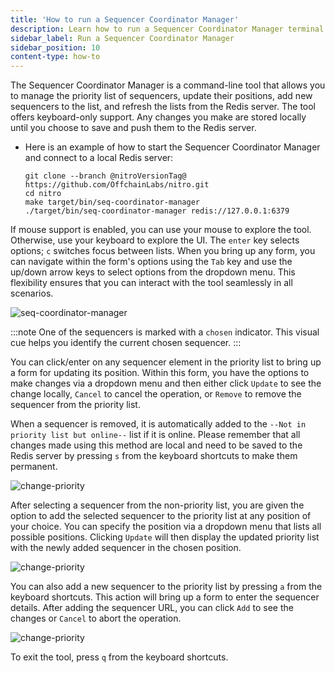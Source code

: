 ```yaml
---
title: 'How to run a Sequencer Coordinator Manager'
description: Learn how to run a Sequencer Coordinator Manager terminal UI tool on your local machine.
sidebar_label: Run a Sequencer Coordinator Manager
sidebar_position: 10
content-type: how-to
---
```


The Sequencer Coordinator Manager is a command-line tool that allows you to manage the priority list of sequencers, update their positions, add new sequencers to the list, and refresh the lists from the Redis server.
The tool offers keyboard-only support. Any changes you make are stored locally until you choose to save and push them to the Redis server. 

- Here is an example of how to start the Sequencer Coordinator Manager and connect to a local Redis server:
  ```shell
  git clone --branch @nitroVersionTag@ https://github.com/OffchainLabs/nitro.git
  cd nitro
  make target/bin/seq-coordinator-manager
  ./target/bin/seq-coordinator-manager redis://127.0.0.1:6379
  ```

If mouse support is enabled, you can use your mouse to explore the tool. Otherwise, use your keyboard to explore the UI. The `enter` key selects options; `c` switches focus between lists.
When you bring up any form, you can navigate within the form's options using the `Tab` key and use the up/down arrow keys to select options from the dropdown menu. This flexibility ensures that you can interact with the tool seamlessly in all scenarios.

![seq-coordinator-manager](../../assets/seq-coordinator-manager.png)

:::note
One of the sequencers is marked with a `chosen` indicator. This visual cue helps you identify the current chosen sequencer.
:::

You can click/enter on any sequencer element in the priority list to bring up a form for updating its position. Within this form, you have the options to make changes via a dropdown menu and then either click `Update` to see the change locally, `Cancel` to cancel the operation, or `Remove` to remove the sequencer from the priority list.

When a sequencer is removed, it is automatically added to the `--Not in priority list but online--` list if it is online. Please remember that all changes made using this method are local and need to be saved to the Redis server by pressing `s` from the keyboard shortcuts to make them permanent.

![change-priority](../../assets/change-priority.png)

After selecting a sequencer from the non-priority list, you are given the option to add the selected sequencer to the priority list at any position of your choice. You can specify the position via a dropdown menu that lists all possible positions. Clicking `Update` will then display the updated priority list with the newly added sequencer in the chosen position.

![change-priority](../../assets/add-to-priority.png)

You can also add a new sequencer to the priority list by pressing `a` from the keyboard shortcuts. This action will bring up a form to enter the sequencer details. After adding the sequencer URL, you can click `Add` to see the changes or `Cancel` to abort the operation.

![change-priority](../../assets/add-new-seq.png)

To exit the tool, press `q` from the keyboard shortcuts.